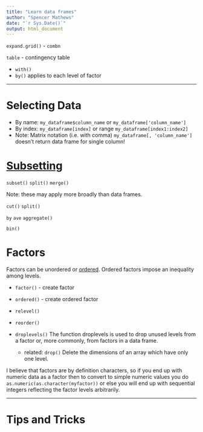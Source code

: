 ```yaml
---
title: "Learn data frames"
author: "Spencer Mathews"
date: "`r Sys.Date()`"
output: html_document
---
```



`expand.grid()` - 
`combn`

`table` - contingency table




- `with()`
- `by()` applies to each level of factor


---



# Selecting Data

- By name: `my_dataframe$column_name` or `my_dataframe['column_name']`
- By index: `my_dataframe[index]` or range `my_dataframe[index1:index2]` 
- Note: Matrix notation (i.e. with comma) `my_dataframe[, 'column_name']` doesn't return data frame for single column!



# [Subsetting](http://adv-r.had.co.nz/Subsetting.html)


`subset()`
`split()`
`merge()`


Note: these may apply more broadly than data frames.

`cut()`
`split()`

`by`
`ave`
`aggregate()`

`bin()`



# Factors

Factors can be unordered or [ordered](http://www.cookbook-r.com/Manipulating_data/Changing_the_order_of_levels_of_a_factor/).  Ordered factors impose an inequality among levels.


- `factor()` - create factor
- `ordered()` - create ordered factor


- `relevel()`
- `reorder()`


- `droplevels()` The function droplevels is used to drop unused levels from a factor or, more commonly, from factors in a data frame.
    - related: `drop()` Delete the dimensions of an array which have only one level.


I believe that factors are by definition characters, so if you end up with numeric data as a factor then to convert to simple numeric values you do `as.numeric(as.character(myfactor))` or else you will end up with sequential integers reflecting the factor levels arbitrarily.


---


# Tips and Tricks


